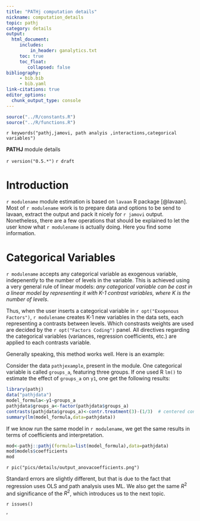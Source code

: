 ```yaml
---
title: "PATHj computation details"
nickname: computation_details
topic: pathj
category: details
output: 
  html_document:
     includes:
         in_header: ganalytics.txt
     toc: true
     toc_float:
        collapsed: false
bibliography: 
     - bib.bib
     - bib.yaml
link-citations: true
editor_options: 
  chunk_output_type: console
---
```



```r
source("../R/constants.R")
source("../R/functions.R")
```

`r keywords("pathj,jamovi, path analyis ,interactions,categorical variables")`

**PATHJ** module details

`r version("0.5.*")` 
`r draft`


# Introduction

`r modulename` module estimation is based on `lavaan` R package [@lavaan]. Most of `r modulename` work is to prepare data and options to be send to lavaan, extract the output and pack it nicely for `r jamovi` output. Nonetheless, there are a few operations that should be explained to let the user know what `r modulename` is actually doing. Here you find some information.


# Categorical Variables

`r modulename` accepts any categorical variable as exogenous variable, indepenently to the number of levels in the variable. This is achieved using a very general rule of linear models: _any categorical variable can be cast in a linear model by representing it with K-1 contrast variables, where K is the number of levels_. 

Thus, when the user inserts a categorical variable in `r opt("Exogenous Factors")`, `r modulename` creates K-1 new variables in the data sets, each representing a contrasts between levels. Which constrasts weights are used are decided by the `r opt("Factors Coding")` panel. All directives regarding the categorical variables (variances, regression coefficients, etc.) are applied to each contrasts variable. 

Generally speaking, this method works well. Here is an example:

Consider the data `pathjexample`, present in the module. One categorical variable is called `groups_a`, featuring three groups. If one used R `lm()` to estimate the effect of `groups_a` on `y1`, one get the following results:

```r
library(pathj)
data("pathjdata")
model_formula<-y1~groups_a
pathjdata$groups_a<-factor(pathjdata$groups_a)
contrasts(pathjdata$groups_a)<-contr.treatment(3)-(1/3)  # centered constrasts with group 1 as reference group
summary(lm(model_formula,data=pathjdata))

```

If we know run the same model in `r modulename`, we get the same results in terms of coefficients and interpretation.

```r

mod<-pathj::pathj(formula=list(model_formula),data=pathjdata)
mod$models$coefficients
mod
```

`r pic("pics/details/output_anovacoefficients.png")`

Standard errors are slightly different, but that is due to the fact that regression uses OLS and path analysis uses ML. We also get the same $R^2$ and significance of the $R^2$, which introduces us to the next topic.



`r issues()`

'
